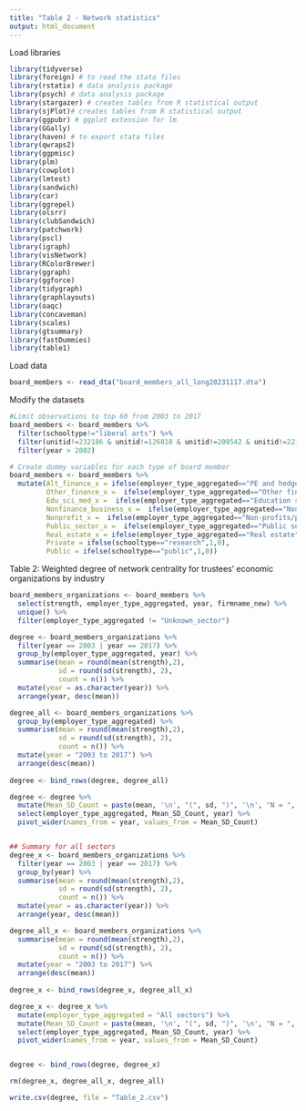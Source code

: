 ```yaml
---
title: "Table 2 - Network statistics"
output: html_document
---
```


Load libraries
```r
library(tidyverse)
library(foreign) # to read the stata files
library(rstatix) # data analysis package
library(psych) # data analysis package
library(stargazer) # creates tables from R statistical output
library(sjPlot)# creates tables from R statistical output
library(ggpubr) # ggplot extension for lm
library(GGally)
library(haven) # to export stata files
library(qwraps2)
library(ggpmisc)
library(plm)
library(cowplot)
library(lmtest)
library(sandwich)
library(car)
library(ggrepel)
library(olsrr)
library(clubSandwich)
library(patchwork)
library(pscl)
library(igraph)
library(visNetwork)
library(RColorBrewer)
library(ggraph)
library(ggforce)
library(tidygraph)
library(graphlayouts)
library(oaqc)
library(concaveman)
library(scales)
library(gtsummary)
library(fastDummies)
library(table1)
```



Load data
```r
board_members <- read_dta("board_members_all_long20231117.dta")
```


Modify the datasets
```r
#Limit observations to top 60 from 2003 to 2017
board_members <- board_members %>% 
  filter(schooltype!="liberal arts") %>% 
  filter(unitid!=232186 & unitid!=126818 & unitid!=209542 & unitid!=221759 & unitid!=102614 & unitid!=129020 & unitid!=181464) %>% 
  filter(year > 2002)

# Create dummy variables for each type of board member
board_members <- board_members %>% 
  mutate(Alt_finance_x = ifelse(employer_type_aggregated=="PE and hedge funds",1,0),
         Other_finance_x =  ifelse(employer_type_aggregated=="Other finance",1,0),
         Edu_sci_med_x =  ifelse(employer_type_aggregated=="Education science medicine",1,0),
         Nonfinance_business_x =  ifelse(employer_type_aggregated=="Non-financial business",1,0),
         Nonprofit_x =  ifelse(employer_type_aggregated=="Non-profits/philanthropy",1,0),
         Public_sector_x =  ifelse(employer_type_aggregated=="Public sector",1,0),
         Real_estate_x = ifelse(employer_type_aggregated=="Real estate",1,0),
         Private = ifelse(schooltype=="research",1,0),
         Public = ifelse(schooltype=="public",1,0))
```


Table 2: Weighted degree of network centrality for trustees’ economic organizations by industry
```r
board_members_organizations <- board_members %>%
  select(strength, employer_type_aggregated, year, firmname_new) %>%
  unique() %>% 
  filter(employer_type_aggregated != "Unknown_sector")

degree <- board_members_organizations %>%   
  filter(year == 2003 | year == 2017) %>%   
  group_by(employer_type_aggregated, year) %>% 
  summarise(mean = round(mean(strength),2),
            sd = round(sd(strength), 2), 
            count = n()) %>% 
  mutate(year = as.character(year)) %>% 
  arrange(year, desc(mean))

degree_all <- board_members_organizations %>%
  group_by(employer_type_aggregated) %>% 
  summarise(mean = round(mean(strength),2),
            sd = round(sd(strength), 2),
            count = n()) %>% 
  mutate(year = "2003 to 2017") %>% 
  arrange(desc(mean))
    
degree <- bind_rows(degree, degree_all)

degree <- degree %>% 
  mutate(Mean_SD_Count = paste(mean, '\n', "(", sd, ")", '\n', "N = ", count, sep = "")) %>% 
  select(employer_type_aggregated, Mean_SD_Count, year) %>% 
  pivot_wider(names_from = year, values_from = Mean_SD_Count)


## Summary for all sectors
degree_x <- board_members_organizations %>%   
  filter(year == 2003 | year == 2017) %>% 
  group_by(year) %>% 
  summarise(mean = round(mean(strength),2),
            sd = round(sd(strength), 2), 
            count = n()) %>% 
  mutate(year = as.character(year)) %>% 
  arrange(year, desc(mean))

degree_all_x <- board_members_organizations %>%
  summarise(mean = round(mean(strength),2),
            sd = round(sd(strength), 2),
            count = n()) %>% 
  mutate(year = "2003 to 2017") %>% 
  arrange(desc(mean))
    
degree_x <- bind_rows(degree_x, degree_all_x)

degree_x <- degree_x %>% 
  mutate(employer_type_aggregated = "All sectors") %>% 
  mutate(Mean_SD_Count = paste(mean, '\n', "(", sd, ")", '\n', "N = ", count, sep = "")) %>% 
  select(employer_type_aggregated, Mean_SD_Count, year) %>% 
  pivot_wider(names_from = year, values_from = Mean_SD_Count)


degree <- bind_rows(degree, degree_x)

rm(degree_x, degree_all_x, degree_all)

write.csv(degree, file = "Table_2.csv")
```

